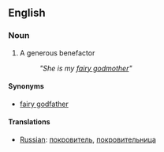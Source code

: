 ==English==
===Noun===
#A generous benefactor
#: ''"She is my [[fairy godmother]]"''

====Synonyms====
*[[fairy godfather]]

====Translations====
*[[Russian]]: [[покровитель]], [[покровительница]]
